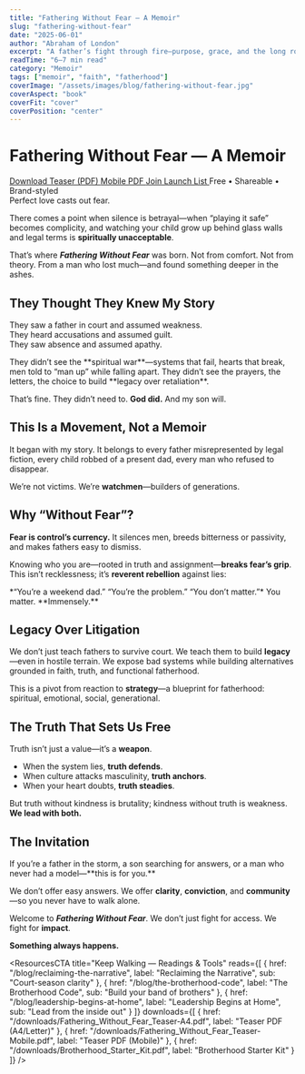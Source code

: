 ```yaml
---
title: "Fathering Without Fear — A Memoir"
slug: "fathering-without-fear"
date: "2025-06-01"
author: "Abraham of London"
excerpt: "A father’s fight through fire—purpose, grace, and the long road to legacy."
readTime: "6–7 min read"
category: "Memoir"
tags: ["memoir", "faith", "fatherhood"]
coverImage: "/assets/images/blog/fathering-without-fear.jpg"
coverAspect: "book"
coverFit: "cover"
coverPosition: "center"
---
```


# Fathering Without Fear — A Memoir

<div className="not-prose mt-4 mb-6 rounded-xl border border-lightGrey bg-warmWhite/70 p-4 shadow-card">
  <div className="flex flex-wrap items-center gap-3">
    <a href="/downloads/Fathering_Without_Fear.pdf" className="aol-btn rounded-full px-4 py-2">
      Download Teaser (PDF)
    </a>
    <a href="/downloads/Fathering_Without_Fear_Teaser-Mobile.pdf" className="rounded-full border border-lightGrey px-4 py-2 text-sm hover:bg-warmWhite">
      Mobile PDF
    </a>
    <a href="/contact" className="rounded-full border border-lightGrey px-4 py-2 text-sm hover:bg-warmWhite">
      Join Launch List
    </a>
    <span className="text-xs text-deepCharcoal/60">Free • Shareable • Brand-styled</span>
  </div>
</div>

<Verse cite="1 John 4:18">
  Perfect love casts out fear.
</Verse>

There comes a point when silence is betrayal—when “playing it safe” becomes complicity, and watching your child grow up behind glass walls and legal terms is **spiritually unacceptable**.

That’s where ***Fathering Without Fear*** was born. Not from comfort. Not from theory. From a man who lost much—and found something deeper in the ashes.

<Rule />

## They Thought They Knew My Story

They saw a father in court and assumed weakness.  
They heard accusations and assumed guilt.  
They saw absence and assumed apathy.

<PullLine>
  They didn’t see the **spiritual war**—systems that fail, hearts that break, men told to “man up” while falling apart. They didn’t see the prayers, the letters, the choice to build **legacy over retaliation**.
</PullLine>

That’s fine. They didn’t need to. **God did.** And my son will.

<Rule />

## This Is a Movement, Not a Memoir

It began with my story. It belongs to every father misrepresented by legal fiction, every child robbed of a present dad, every man who refused to disappear.

We’re not victims. We’re **watchmen**—builders of generations.

<Rule />

## Why “Without Fear”?

**Fear is control’s currency.** It silences men, breeds bitterness or passivity, and makes fathers easy to dismiss.

Knowing who you are—rooted in truth and assignment—**breaks fear’s grip**. This isn’t recklessness; it’s **reverent rebellion** against lies:

<PullLine subtle>
  *“You’re a weekend dad.” “You’re the problem.” “You don’t matter.”*  
  You matter. **Immensely.**
</PullLine>

<Rule />

## Legacy Over Litigation

We don’t just teach fathers to survive court. We teach them to build **legacy**—even in hostile terrain. We expose bad systems while building alternatives grounded in faith, truth, and functional fatherhood.

This is a pivot from reaction to **strategy**—a blueprint for fatherhood: spiritual, emotional, social, generational.

<Rule />

## The Truth That Sets Us Free

Truth isn’t just a value—it’s a **weapon**.

- When the system lies, **truth defends**.  
- When culture attacks masculinity, **truth anchors**.  
- When your heart doubts, **truth steadies**.

But truth without kindness is brutality; kindness without truth is weakness. **We lead with both.**

<Rule />

## The Invitation

<Note tone="key" title="Join the Movement">
  If you’re a father in the storm, a son searching for answers, or a man who never had a model—**this is for you.**

  We don’t offer easy answers. We offer **clarity**, **conviction**, and **community**—so you never have to walk alone.

  Welcome to ***Fathering Without Fear***. We don’t just fight for access. We fight for **impact**.

  <strong>Something always happens.</strong>
</Note>

<ResourcesCTA
  title="Keep Walking — Readings & Tools"
  reads={[
    { href: "/blog/reclaiming-the-narrative", label: "Reclaiming the Narrative", sub: "Court-season clarity" },
    { href: "/blog/the-brotherhood-code", label: "The Brotherhood Code", sub: "Build your band of brothers" },
    { href: "/blog/leadership-begins-at-home", label: "Leadership Begins at Home", sub: "Lead from the inside out" }
  ]}
  downloads={[
    { href: "/downloads/Fathering_Without_Fear_Teaser-A4.pdf", label: "Teaser PDF (A4/Letter)" },
    { href: "/downloads/Fathering_Without_Fear_Teaser-Mobile.pdf", label: "Teaser PDF (Mobile)" },
    { href: "/downloads/Brotherhood_Starter_Kit.pdf", label: "Brotherhood Starter Kit" }
  ]}
/>
